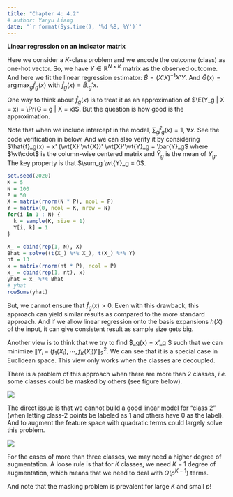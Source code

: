 ```yaml
---
title: "Chapter 4: 4.2"
# author: Yanyu Liang
date: "`r format(Sys.time(), '%d %B, %Y')`"
---
```


$$
\newcommand{\epe}{\text{EPE}}
\newcommand{\E}{\text{E}}
\newcommand{\mse}{\text{MSE}}
\newcommand{\tdata}{\mathcal{T}}
\newcommand{\bias}{\text{Bias}}
\newcommand{\var}{\text{Var}}
\newcommand{\cov}{\text{Cov}}
\newcommand{\corr}{\text{Corr}}
\newcommand{\rss}{\text{RSS}}
\newcommand{\tr}{\text{tr}}
\newcommand{\ridge}{\text{ridge}}
\newcommand{\pcr}{\text{pcr}}
\newcommand{\ls}{\text{ls}}
\newcommand{\tr}{\text{tr}}
\newcommand{\df}{\text{df}}
\newcommand{\FS}{\text{FS}}
\newcommand{\wt}{\widetilde}
$$
**Linear regression on an indicator matrix**

Here we consider a $K$-class problem and we encode the outcome (class) as one-hot vector.
So, we have $Y \in \mathbb{R}^{N \times K}$ matrix as the observed outcome.
And here we fit the linear regression estimator: $\hat{B} = (X'X)^{-1} X'Y$. 
And $\hat{G}(x) = \arg\max_{g} \hat{f}_g(x)$ with $\hat{f}_g(x) = \hat{B}_{\cdot g}' x$.

One way to think about $\hat{f}_g(x)$ is to treat it as an approximation of $\E(Y_g | X = x) = \Pr(G = g | X = x)$. But the question is how good is the approximation.

Note that when we include intercept in the model, $\sum_g \hat{f}_g(x) = 1, ~\forall x$. See the code verification in below. And we can also verify it by considering $\hat{f}_g(x) = x' (\wt{X}'\wt{X})' \wt{X}'\wt{Y}_g + \bar{Y}_g$ where $\wt\cdot$ is the column-wise centered matrix and $\bar{Y}_g$ is the mean of $Y_g$. 
The key property is that $\sum_g \wt{Y}_g = 0$. 

```r
set.seed(2020)
K = 5
N = 100
P = 50
X = matrix(rnorm(N * P), ncol = P)
Y = matrix(0, ncol = K, nrow = N)
for(i in 1 : N) {
  k = sample(K, size = 1)
  Y[i, k] = 1 
}

X_ = cbind(rep(1, N), X)
Bhat = solve((t(X_) %*% X_), t(X_) %*% Y)
nt = 13
x = matrix(rnorm(nt * P), ncol = P)
x_ = cbind(rep(1, nt), x)
yhat = x_ %*% Bhat 
# yhat
rowSums(yhat)
```

But, we cannot ensure that $\hat{f}_g(x) > 0$. Even with this drawback, this approach can yield similar results as compared to the more standard approach.
And if we allow linear regression onto the basis expansions $h(X)$ of the input, it can give consistent result as sample size gets big.

Another view is to think that we try to find $\hat{f}_g(x) = x'\hat{B}_g $ such that we can minimize $\| Y_i - (f_1(X_i), \cdots, f_K(X_i))'\|_2^2$. We can see that it is a special case in Euclidean space.
This view only works when the classes are decoupled. 

There is a problem of this approach when there are more than 2 classes, *i.e.* some classes could be masked by others (see figure below).

![](../figures/c42_1.png)

The direct issue is that we cannot build a good linear model for "class 2" (when letting class-2 points be labeled as 1 and others have 0 as the label). 
And to augment the feature space with quadratic terms could largely solve this problem.

![](../figures/c42_2.png)

For the cases of more than three classes, we may need a higher degree of augmentation.
A loose rule is that for $K$ classes, we need $K - 1$ degree of augmentation, which means that we need to deal with $O(p^{K - 1})$ terms. 

And note that the masking problem is prevalent for large $K$ and small $p$! 



